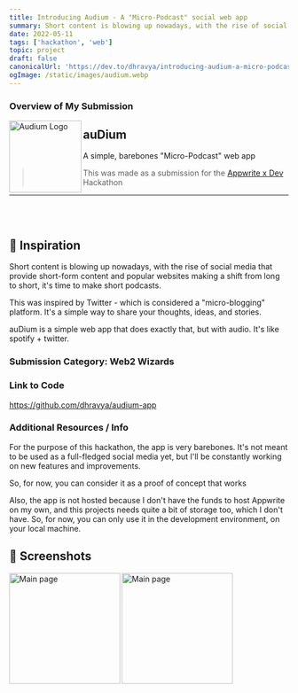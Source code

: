 ```yaml
---
title: Introducing Audium - A "Micro-Podcast" social web app
summary: Short content is blowing up nowadays, with the rise of social media that provide short-form content and popular websites making a shift from long to short, it's time to make short podcasts.
date: 2022-05-11
tags: ['hackathon', 'web']
topic: project
draft: false
canonicalUrl: 'https://dev.to/dhravya/introducing-audium-a-micro-podcast-social-web-app-18a9'
ogImage: /static/images/audium.webp
---
```


### Overview of My Submission

<img
  src='https://github.com/Dhravya/audium-app/blob/8f413d5fe579f35260a162c66c3c8ba6fcb73b6a/assets/logo.png?raw=true'
  alt='Audium Logo'
  align='left'
  height='130'
  width='130'
/>

## auDium

A simple, barebones "Micro-Podcast" web app

> This was made as a submission for the [Appwrite x Dev](https://dev.to/devteam/announcing-the-appwrite-hackathon-on-dev-1oc0) Hackathon

---

<br />
<br />

## 👀 Inspiration

Short content is blowing up nowadays, with the rise of social media that provide short-form content and popular websites making a shift from long to short, it's time to make short podcasts.

This was inspired by Twitter - which is considered a "micro-blogging" platform. It's a simple way to share your thoughts, ideas, and stories.

auDium is a simple web app that does exactly that, but with audio. It's like spotify + twitter.

### Submission Category: Web2 Wizards

### Link to Code

https://github.com/dhravya/audium-app

### Additional Resources / Info

For the purpose of this hackathon, the app is very barebones. It's not meant to be used as a full-fledged social media yet, but I'll be constantly working on new features and improvements.

So, for now, you can consider it as a proof of concept that works

Also, the app is not hosted because I don't have the funds to host Appwrite on my own, and this projects needs quite a bit of storage too, which I don't have. So, for now, you can only use it in the development environment, on your local machine.

## 📱 Screenshots

<img
  src='https://us-east-1.tixte.net/uploads/img.dhravya.dev/l31o2idrf0a.png'
  alt='Main page'
  align='left'
  height='200'
/>
<img
  src='https://us-east-1.tixte.net/uploads/img.dhravya.dev/1M84.png'
  alt='Main page'
  height='200'
/>

